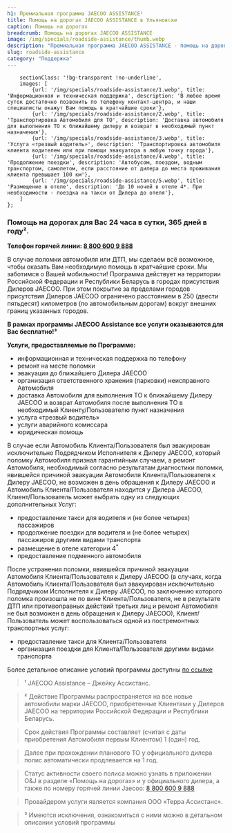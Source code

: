 ```yaml
---
h1: Премиальная программа JAECOO ASSISTANCE¹
title: Помощь на дорогах JAECOO ASSISTANCE в Ульяновске
caption: Помощь на дорогах
breadcrumb: Помощь на дорогах JAECOO ASSISTANCE
image: /img/specials/roadside-assistance/thumb.webp
description: "Премиальная программа JAECOO ASSISTANCE - помощь на дорогах для Вас 24 часа в сутки, 365 дней в году. В случае поломки автомобиля или ДТП, мы сделаем всё возможное, чтобы оказать Вам необходимую помощь в кратчайшие сроки."
slug: roadside-assistance
category: "Поддержка"
---
```


        sectionClass: '!bg-transparent !no-underline',
        images: [
            {url: '/img/specials/roadside-assistance/1.webp', title: 'Информационная и техническая поддержка', description: 'В любое время суток достаточно позвонить по телефону контакт-центра, и наши специалисты окажут Вам помощь в кратчайшие сроки'},
            {url: '/img/specials/roadside-assistance/2.webp', title: 'Транспортировка Автомобиля для ТО', description: 'Доставка автомобиля для выполнения ТО к ближайшему дилеру и возврат в необходимый пункт назначения'},
            {url: '/img/specials/roadside-assistance/3.webp', title: 'Услуга «трезвый водитель»', description: 'Транспортировка автомобиля клиента водителем или при помощи эвакуатора в любую точку города'},
            {url: '/img/specials/roadside-assistance/4.webp', title: 'Продолжение поездки', description: 'Автобусом, поездом, водным транспортом, самолетом, если расстояние от дилера до места проживания клиента превышает 100 км'},
            {url: '/img/specials/roadside-assistance/5.webp', title: 'Размещение в отеле', description: 'До 10 ночей в отеле 4*. При необходимости - поездка на такси от Дилера до отеля'},
        ]
    };

<UniversalSection section={advantages} />

### **Помощь на дорогах для Вас 24 часа в сутки, 365 дней в году².**

**Телефон горячей линии: [8 800 600 9 888](tel:+78006009888)**

В случае поломки автомобиля или ДТП, мы сделаем всё возможное, чтобы оказать Вам необходимую помощь в кратчайшие сроки. Мы заботимся о Вашей мобильности! Программа действует на территории Российской Федерации и Республики Беларусь в городах присутствия Дилеров JAECOO. При этом покрытие за пределами городов присутствия Дилеров JAECOO ограничено расстоянием в 250 (двести пятьдесят) километров (по автомобильным дорогам) вокруг внешних границ указанных городов.

**В рамках программы JAECOO Assistance все услуги оказываются для Вас бесплатно!³**

**Услуги, предоставляемые по Программе:**

- информационная и техническая поддержка по телефону
- ремонт на месте поломки
- эвакуация до ближайшего Дилера JAECOO
- организация ответственного хранения (парковки) неисправного Автомобиля
- доставка Автомобиля для выполнения ТО к ближайшему Дилеру JAECOO и возврат Автомобиля после выполнения ТО в необходимый Клиенту/Пользователю пункт назначения
- услуга «трезвый водитель»
- услуги аварийного комиссара
- юридическая помощь

В случае если Автомобиль Клиента/Пользователя был эвакуирован исключительно Подрядчиком Исполнителя к Дилеру JAECOO, который поломку Автомобиля признал гарантийным случаем, а ремонт Автомобиля, необходимый согласно результатам диагностики поломки, явившейся причиной эвакуации Автомобиля Клиента/Пользователя к Дилеру JAECOO, не возможен в день обращения к Дилеру JAECOO и Автомобиль Клиента/Пользователя находится у Дилера JAECOO, Клиент/Пользователь может выбрать одну из следующих дополнительных Услуг:

- предоставление такси для водителя и (не более четырех) пассажиров
- продолжение поездки для водителя и (не более четырех) пассажиров другими видами транспорта
- размещение в отеле категории 4<sup>*</sup>
- предоставление подменного автомобиля

После устранения поломки, явившейся причиной эвакуации Автомобиля Клиента/Пользователя к Дилеру JAECOO (в случаях, когда Автомобиль Клиента/Пользователя был эвакуирован исключительно Подрядчиком Исполнителя к Дилеру JAECOO, по заключению которого поломка произошла не по вине Клиента/Пользователя, не в результате ДТП или противоправных действий третьих лиц и ремонт Автомобиля не был возможен в день обращения к Дилеру JAECOO), Клиент/Пользователь может воспользоваться одной из постремонтных транспортных услуг:

- предоставление такси для Клиента/Пользователя
- организация поездки для Клиента/Пользователя другими видами транспорта

Более детальное описание условий программы доступны <a href="https://files.jaecoo.ru/JAECOO_Assistance.pdf" target="_blank" rel="nofollow">по ссылке</a>

<SpecialSalonsInfo dataFormName="Узнать подробнее. Помощь на дорогах JAECOO ASSISTANCE" />

> ¹ JAECOO Assistance – Джейку Ассистанс.

> ² Действие Программы распространяется на все новые автомобили марки JAECOO, приобретенные Клиентами у Дилеров JAECOO на территории Российской Федерации и Республики Беларусь.

> Срок действия Программы составляет (считая с даты приобретения Автомобиля первым Клиентом) 1 (один) год.

> Далее при прохождении планового ТО у официального дилера полис автоматически продлевается на 1 год.

> Статус активности своего полиса можно узнать в приложении O&J в разделе «Помощь на дорогах» и у официального дилера, а также по номеру горячей линии Jaecoo: [8 800 600 9 888](tel:+78006009888)

> Провайдером услуги является компания ООО «Терра Ассистанс».

>³ Имеются исключения, ознакомиться с ними можно в детальном описании условий программы